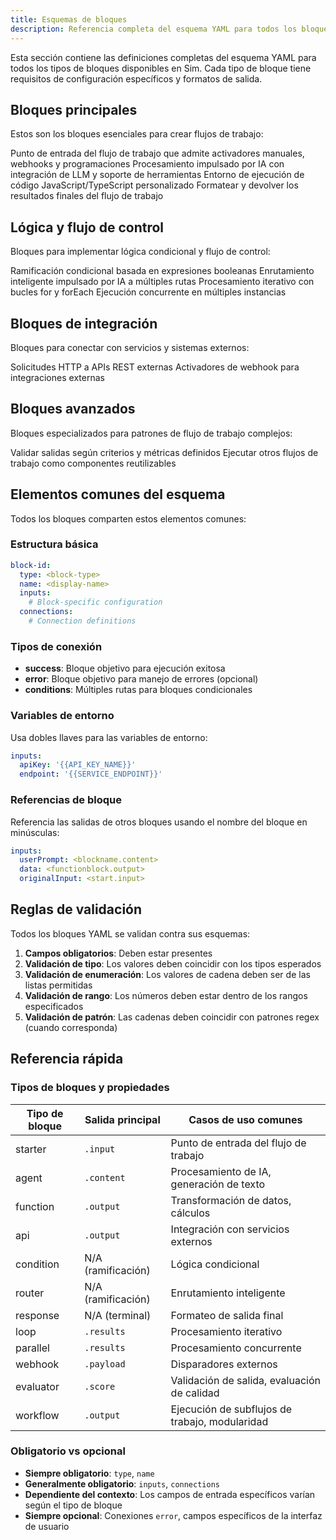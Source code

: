 ```yaml
---
title: Esquemas de bloques
description: Referencia completa del esquema YAML para todos los bloques de Sim
---
```



Esta sección contiene las definiciones completas del esquema YAML para todos los tipos de bloques disponibles en Sim. Cada tipo de bloque tiene requisitos de configuración específicos y formatos de salida.

## Bloques principales

Estos son los bloques esenciales para crear flujos de trabajo:

<Cards>
  <Card title="Bloque de inicio" href="/yaml/blocks/starter">
    Punto de entrada del flujo de trabajo que admite activadores manuales, webhooks y programaciones
  </Card>
  <Card title="Bloque de agente" href="/yaml/blocks/agent">
    Procesamiento impulsado por IA con integración de LLM y soporte de herramientas
  </Card>
  <Card title="Bloque de función" href="/yaml/blocks/function">
    Entorno de ejecución de código JavaScript/TypeScript personalizado
  </Card>
  <Card title="Bloque de respuesta" href="/yaml/blocks/response">
    Formatear y devolver los resultados finales del flujo de trabajo
  </Card>
</Cards>

## Lógica y flujo de control

Bloques para implementar lógica condicional y flujo de control:

<Cards>
  <Card title="Bloque de condición" href="/yaml/blocks/condition">
    Ramificación condicional basada en expresiones booleanas
  </Card>
  <Card title="Bloque de enrutador" href="/yaml/blocks/router">
    Enrutamiento inteligente impulsado por IA a múltiples rutas
  </Card>
  <Card title="Bloque de bucle" href="/yaml/blocks/loop">
    Procesamiento iterativo con bucles for y forEach
  </Card>
  <Card title="Bloque paralelo" href="/yaml/blocks/parallel">
    Ejecución concurrente en múltiples instancias
  </Card>
</Cards>

## Bloques de integración

Bloques para conectar con servicios y sistemas externos:

<Cards>
  <Card title="Bloque de API" href="/yaml/blocks/api">
    Solicitudes HTTP a APIs REST externas
  </Card>
  <Card title="Bloque de webhook" href="/yaml/blocks/webhook">
    Activadores de webhook para integraciones externas
  </Card>
</Cards>

## Bloques avanzados

Bloques especializados para patrones de flujo de trabajo complejos:

<Cards>
  <Card title="Bloque evaluador" href="/yaml/blocks/evaluator">
    Validar salidas según criterios y métricas definidos
  </Card>
  <Card title="Bloque de flujo de trabajo" href="/yaml/blocks/workflow">
    Ejecutar otros flujos de trabajo como componentes reutilizables
  </Card>
</Cards>

## Elementos comunes del esquema

Todos los bloques comparten estos elementos comunes:

### Estructura básica

```yaml
block-id:
  type: <block-type>
  name: <display-name>
  inputs:
    # Block-specific configuration
  connections:
    # Connection definitions
```

### Tipos de conexión

- **success**: Bloque objetivo para ejecución exitosa
- **error**: Bloque objetivo para manejo de errores (opcional)
- **conditions**: Múltiples rutas para bloques condicionales

### Variables de entorno

Usa dobles llaves para las variables de entorno:

```yaml
inputs:
  apiKey: '{{API_KEY_NAME}}'
  endpoint: '{{SERVICE_ENDPOINT}}'
```

### Referencias de bloque

Referencia las salidas de otros bloques usando el nombre del bloque en minúsculas:

```yaml
inputs:
  userPrompt: <blockname.content>
  data: <functionblock.output>
  originalInput: <start.input>
```

## Reglas de validación

Todos los bloques YAML se validan contra sus esquemas:

1. **Campos obligatorios**: Deben estar presentes
2. **Validación de tipo**: Los valores deben coincidir con los tipos esperados
3. **Validación de enumeración**: Los valores de cadena deben ser de las listas permitidas
4. **Validación de rango**: Los números deben estar dentro de los rangos especificados
5. **Validación de patrón**: Las cadenas deben coincidir con patrones regex (cuando corresponda)

## Referencia rápida

### Tipos de bloques y propiedades

| Tipo de bloque | Salida principal | Casos de uso comunes |
|------------|----------------|------------------|
| starter | `.input` | Punto de entrada del flujo de trabajo |
| agent | `.content` | Procesamiento de IA, generación de texto |
| function | `.output` | Transformación de datos, cálculos |
| api | `.output` | Integración con servicios externos |
| condition | N/A (ramificación) | Lógica condicional |
| router | N/A (ramificación) | Enrutamiento inteligente |
| response | N/A (terminal) | Formateo de salida final |
| loop | `.results` | Procesamiento iterativo |
| parallel | `.results` | Procesamiento concurrente |
| webhook | `.payload` | Disparadores externos |
| evaluator | `.score` | Validación de salida, evaluación de calidad |
| workflow | `.output` | Ejecución de subflujos de trabajo, modularidad |

### Obligatorio vs opcional

- **Siempre obligatorio**: `type`, `name`
- **Generalmente obligatorio**: `inputs`, `connections`
- **Dependiente del contexto**: Los campos de entrada específicos varían según el tipo de bloque
- **Siempre opcional**: Conexiones `error`, campos específicos de la interfaz de usuario